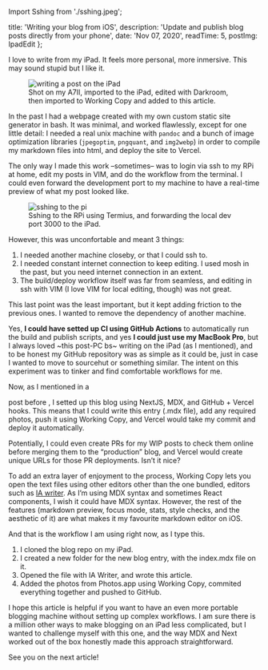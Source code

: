 Import Sshing from './sshing.jpeg';

  title: 'Writing your blog from iOS',
	  description: 'Update and publish blog posts directly from your phone',
  date: 'Nov 07, 2020',
  readTime: 5,
  postImg: IpadEdit
};


I love to write from my iPad. It feels more personal, more inmersive. This may sound stupid but I like it.

<figure>
  <img src={IpadEdit} alt="writing a post on the iPad" />
  <figcaption>
		Shot on my A7II, imported to the iPad, edited with Darkroom,  then imported to Working Copy and added to this article.
  </figcaption>
</figure>

In the past I had a webpage created with my own custom static site generator in bash. It was minimal, and worked flawlessly, except for one little detail: I needed a real unix machine with `pandoc` and a bunch of image optimization libraries (`jpegoptim`, `pngquant`, and `img2webp`) in order to  compile my markdown files into html, and deploy the site to Vercel.

The only way I made this work –sometimes– was to login via ssh to my RPi at home, edit my posts in VIM, and do the workflow from the terminal. I could even forward the development port to my machine to have a real-time preview of what my post looked like. 

<figure>
  <img src={Sshing} alt="sshing to the pi" />
  <figcaption>
		Sshing to the RPi using Termius, and forwarding the local dev port 3000 to the iPad.
  </figcaption>
</figure>

However, this was unconfortable and meant 3 things:

1. I needed another machine closeby, or that I could ssh to.
2. I needed constant internet connection to keep editing. I used mosh in the past, but you need internet connection in an extent.
3. The build/deploy workflow itself was far from seamless, and editing in ssh with VIM (I love VIM for local editing, though) was not great. 

This last point was the least important, but it kept adding friction to the previous ones. I wanted to remove the dependency  of another machine.

Yes, **I could have setted up CI using GitHub Actions** to automatically run the build and publish scripts, and yes **I could just use my MacBook Pro**, but I always loved ~this post-PC bs~ writing on the iPad (as I mentioned), and to be honest my GitHub repository was as simple as it could be, just in case I wanted to move to sourcehut or something similar. The intent on this experiment was to tinker and find comfortable workflows for me.

Now, as I mentioned in a
<Link href={'/blog/2020-11-05-setup'}>
  <a>post before</a>
</Link>
, I setted up this blog using NextJS, MDX, and GitHub + Vercel hooks. This means that I could write this entry (.mdx file), add any required photos, push it using Working Copy, and Vercel would take my commit and deploy it automatically. 

Potentially, I could even create PRs for my WIP posts to check them online before merging them to the “production” blog, and Vercel would create unique URLs for those PR deployments. Isn’t it nice?

To add an extra layer of enjoyment to the process, Working Copy lets you open the text files using other editors other than the one bundled, editors such as [IA writer](https://ia.net/writer). As I’m using MDX syntax and sometimes React components, I wish it could have MDX syntax. However, the rest of the features (markdown preview, focus mode, stats, style checks, and the aesthetic of it) are what makes it my favourite markdown editor on iOS.

And that is the workflow I am using right now, as I type this.
1. I cloned the blog repo on my iPad.
2. I created a new folder for the new blog entry, with the index.mdx file on it.
3. Opened the file with IA Writer, and wrote this article.
4. Added the photos from Photos.app using Working Copy, commited everything together and pushed to GitHub.

I hope this article is helpful if you want to have an even more portable blogging machine without setting up complex workflows. I am sure there is a million other ways to make blogging on an iPad less complicated, but I wanted to challenge myself with this one, and the way MDX and Next worked out of the box honestly made this approach straightforward.

See you on the next article!
